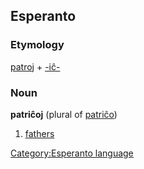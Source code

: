 == Esperanto ==
[[Category:Esperanto language]]
=== Etymology ===
[[patroj]] + [[-iĉ-]]
=== Noun ===
'''patriĉoj''' (plural of [[patriĉo]])
# [[fathers]]